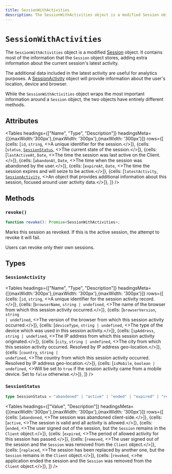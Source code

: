 ```yaml
---
title: SessionWithActivities
description: The SessionWithActivities object is a modified Session object. It contains most of the information that the Session object stores, adding extra information about the current session's latest activity.
---
```


# `SessionWithActivities`

The `SessionWithActivities` object is a modified [Session](/docs/references/javascript/session) object. It contains most of the information that the `Session` object stores, adding extra information about the current session's latest activity.

The additional data included in the latest activity are useful for analytics purposes. A [SessionActivity](#session-activity) object will provide information about the user's location, device and browser.

While the `SessionWithActivities` object wraps the most important information around a `Session` object, the two objects have entirely different methods.

## Attributes

<Tables
  headings={["Name", "Type", "Description"]}
  headingsMeta={[{maxWidth:'300px'},{maxWidth: '300px'},{maxWidth: '300px'}]}
  rows={[
{cells: [<code>id</code>, <code>string</code>, <>A unique identifier for the session.</>]},
{cells: [<code>status</code>, <a href="#sessionstatus"><code>SessionStatus</code></a>, <>The current state of the session.</>]},
{cells: [<code>lastActiveAt</code>, <code>Date</code>, <>The time the session was last active on the Client.</>]},
{cells: [<code>abandonAt</code>, <code>Date</code>, <>The time when the session was abandoned by the user.</>]},
{cells: [<code>expireAt</code>, <code>Date</code>, <>The time the session expires and will seize to be active.</>]},
{cells: [<code>latestActivity</code>, <a href="#sessionactivity"><code>SessionActivity</code></a>, <>An object that provides additional information about this session, focused around user activity data.</>]},
  ]}
/>

## Methods


### `revoke()`

```typescript
function revoke(): Promise<SessionWithActivities>;
```

Marks this session as revoked. If this is the active session, the attempt to revoke it will fail.

Users can revoke only their own sessions.

## Types

### `SessionActivity`

<Tables
    headings={["Name", "Type", "Description"]}
    headingsMeta={[{maxWidth:'300px'},{maxWidth: '300px'},{maxWidth: '300px'}]}
    rows={[
        {cells: [<code>id</code>, <code>string</code>, <>A unique identifier for the session activity record.</>]},
{cells: [<code>browserName</code>, <code>string | undefined</code>, <>The name of the browser from which this session activity occurred.</>]},
{cells: [<code>browserVersion</code>, <code>string | undefined</code>, <>The version of the browser from which this session activity occurred.</>]},
{cells: [<code>deviceType</code>, <code>string | undefined</code>, <>The type of the device which was used in this session activity.</>]},
{cells: [<code>ipAddress</code>, <code>string | undefined</code>, <>The IP address from which this session activity originated.</>]},
{cells: [<code>city</code>, <code>string | undefined</code>, <>The city from which this session activity occurred. Resolved by IP address geo-location.</>]},
{cells: [<code>country</code>, <code>string | undefined</code>, <>The country from which this session activity occurred. Resolved by IP address geo-location.</>]},
{cells: [<code>isMobile</code>, <code>boolean | undefined</code>, <>Will be set to `true` if the session activity came from a mobile device. Set to `false` otherwise.</>]},
    ]}
    />



### `SessionStatus`

```typescript
type SessionStatus = "abandoned" | "active" | "ended" | "expired" | "removed" | "replaced" | "revoked";
```

<Tables
  headings={["Value", "Description"]}
  headingsMeta={[{maxWidth:'300px'},{maxWidth: '300px'},{maxWidth: '300px'}]}
  rows={[
{cells: [<code>abandoned</code>, <>The session was abandoned client-side.</>]},
{cells: [<code>active</code>, <>The session is valid and all activity is allowed.</>]},
{cells: [<code>ended</code>, <>The user signed out of the session, but the <code>Session</code> remains in the <code>Client</code> object.</>]},
{cells: [<code>expired</code>, <>The period of allowed activity for this session has passed.</>]},
{cells: [<code>removed</code>, <>The user signed out of the session and the <code>Session</code> was removed from the <code>Client</code> object.</>]},
{cells: [<code>replaced</code>, <>The session has been replaced by another one, but the <code>Session</code> remains in the <code>Client</code> object.</>]},
{cells: [<code>revoked</code>, <>he application ended the session and the <code>Session</code> was removed from the <code>Client</code> object.</>]},  ]}
/>
